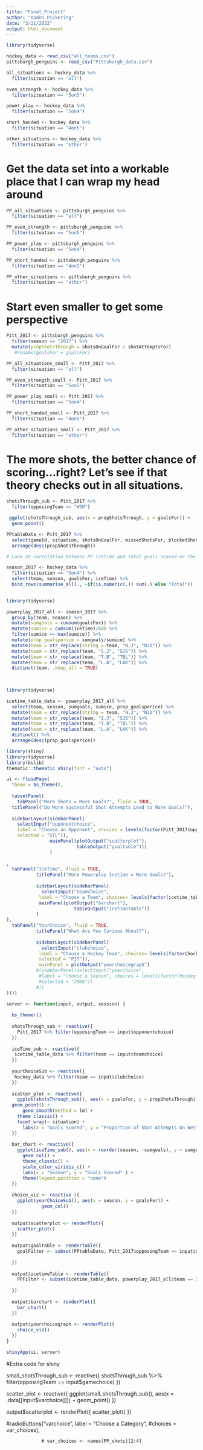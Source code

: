 ```yaml
---
title: "Final_Project"
author: "Kaden Pickering"
date: "3/21/2022"
output: html_document
---
```


```r
library(tidyverse) 

hockey_data <- read_csv("all_teams.csv") 
pittsburgh_penguins <- read_csv("Pittsburgh_data.csv") 
```

```r
all_situations <- hockey_data %>%
  filter(situation == "all") 

even_strength <- hockey_data %>%
  filter(situation == "5on5")

power_play <- hockey_data %>%
  filter(situation == "5on4")

short_handed <- hockey_data %>%
  filter(situation == "4on5")

other_situations <- hockey_data %>%
  filter(situation == "other") 
```

# Get the data set into a workable place that I can wrap my head around
```r
PP_all_situations <- pittsburgh_penguins %>%
  filter(situation == "all") 

PP_even_strength <- pittsburgh_penguins %>%
  filter(situation == "5on5")

PP_power_play <- pittsburgh_penguins %>%
  filter(situation == "5on4")

PP_short_handed <- pittsburgh_penguins %>%
  filter(situation == "4on5")

PP_other_situations <- pittsburgh_penguins %>%
  filter(situation == "other") 
```

# Start even smaller to get some perspective
```r
Pitt_2017 <- pittsburgh_penguins %>%
  filter(season == "2017") %>%
  mutate(propShotsThrough = shotsOnGoalFor / shotAttemptsFor) 
   #rename(goalsFor = goalsFor)
```


```r
PP_all_situations_small <- Pitt_2017 %>%
  filter(situation == "all") 

PP_even_strength_small <- Pitt_2017 %>%
  filter(situation == "5on5")

PP_power_play_small <- Pitt_2017 %>%
  filter(situation == "5on4")

PP_short_handed_small <- Pitt_2017 %>%
  filter(situation == "4on5")

PP_other_situations_small <- Pitt_2017 %>%
  filter(situation == "other")
```
 
# The more shots, the better chance of scoring...right? Let's see if that theory checks out in all situations. 

```r
shotsThrough_sub <- Pitt_2017 %>% 
  filter(opposingTeam == "WSH")

 ggplot(shotsThrough_sub, aes(x = propShotsThrough, y = goalsFor)) +
  geom_point()
```

```r
PPtableData <- Pitt_2017 %>%
  select(gameId, situation, shotsOnGoalFor, missedShotsFor, blockedShotAttemptsFor, shotAttemptsFor, goalsFor, propShotsThrough) %>%
  arrange(desc(propShotsThrough)) 
```

```r
# Look at correlation between PP icetime and total goals scored on the season for each team 

season_2017 <- hockey_data %>%
  filter(situation == "5on4") %>%
  select(team, season, goalsFor, iceTime) %>%
  bind_rows(summarise_all(., ~if(is.numeric(.)) sum(.) else "Total"))
  

```

```r
library(tidyverse) 

powerplay_2017_all <- season_2017 %>%
  group_by(team, season) %>%
  mutate(sumgoals = cumsum(goalsFor)) %>%
  mutate(sumice = cumsum(iceTime)/60) %>%
  filter(sumice == max(sumice)) %>%
  mutate(prop_goalsperice = sumgoals/sumice) %>%
  mutate(team = str_replace(string = team, "N.J", "NJD")) %>%
  mutate(team = str_replace(team, "S.J", "SJS")) %>%
  mutate(team = str_replace(team, "T.B", "TBL")) %>%
  mutate(team = str_replace(team, "L.A", "LAK")) %>%
  distinct(team, .keep_all = TRUE) 
  
    
```

```r
library(tidyverse) 

icetime_table_data <- powerplay_2017_all %>%
  select(team, season, sumgoals, sumice, prop_goalsperice) %>%
  mutate(team = str_replace(string = team, "N.J", "NJD")) %>%
  mutate(team = str_replace(team, "S.J", "SJS")) %>%
  mutate(team = str_replace(team, "T.B", "TBL")) %>%
  mutate(team = str_replace(team, "L.A", "LAK")) %>% 
  distinct() %>%
  arrange(desc(prop_goalsperice)) 
```



```r
library(shiny)
library(tidyverse) 
library(bslib)
thematic::thematic_shiny(font = "auto")

ui <- fluidPage(
  theme = bs_theme(),
  
  tabsetPanel(
    tabPanel("More Shots = More Goals?", fluid = TRUE, 
  titlePanel("Do More Successful Shot Attempts Lead to More Goals?"), 
  
  sidebarLayout(sidebarPanel(
    selectInput("opponentchoice",
    label = "Choose an Opponent", choices = levels(factor(Pitt_2017$opposingTeam)),
    selected = "STL")),
                mainPanel(plotOutput("scatterplot"),
                          tableOutput("goaltable")))
                )
  
,
  tabPanel("IceTime", fluid = TRUE, 
           titlePanel("More Powerplay Icetime = More Goals?"), 
           
           sidebarLayout(sidebarPanel(
             selectInput("teamchoice", 
            label = "Choose a Team", choices= levels(factor(icetime_table_data$team)), selected = "NYR")), 
            mainPanel(plotOutput("barchart"),
                         tableOutput("icetimeTable"))
           )
), 
  tabPanel("YourChoice", fluid = TRUE, 
           titlePanel("What Are You Curious About?"), 
           
           sidebarLayout(sidebarPanel(
             selectInput("clubchoice", 
            label = "Choose a Hockey Team", choices= levels(factor(hockey_data$team)), 
            selected = "PIT")), 
            mainPanel = plotOutput("yourchoicegraph") 
           #(sidebarPanel(selectInput("yearchoice", 
            #label = "Choose a Season", choices = levels(factor(hockey_data$season)), 
            #selected = "2008")) 
           #))
))))

server <- function(input, output, session) {
  
  bs_themer()
  
  shotsThrough_sub <- reactive({
    Pitt_2017 %>% filter(opposingTeam == input$opponentchoice)
  })
  
  iceTime_sub <- reactive({
   icetime_table_data %>% filter(team == input$teamchoice)
  })
  
  yourChoiceSub <- reactive({
   hockey_data %>% filter(team == input$clubchoice)
  })
  
  scatter_plot <- reactive({ 
    ggplot(shotsThrough_sub(), aes(x = goalsFor, y = propShotsThrough)) +
  geom_point() + 
      geom_smooth(method = lm) +
    theme_classic() + 
    facet_wrap(~ situation) +
      labs(x = "Goals Scored", y = "Proportion of Shot Attempts On Net")
  })
  
  bar_chart <- reactive({
    ggplot(iceTime_sub(), aes(x = reorder(season, -sumgoals), y = sumgoals, fill = season)) +
      geom_col() +
      theme_classic() +
      scale_color_viridis_c() +
      labs(x = "Season", y = "Goals Scored" ) +
      theme(legend.position = "none") 
  })
  
  choice_viz <- reactive ({
    ggplot(yourChoiceSub(), aes(x = season, y = goalsFor)) +
             geom_col()
  })
  
  output$scatterplot <- renderPlot({
    scatter_plot()
  })
  
  output$goaltable <- renderTable({
    goalFilter <- subset(PPtableData, Pitt_2017$opposingTeam == input$opponentchoice) 
      
  })
  
  output$icetimeTable <- renderTable({
    PPFilter <- subset(icetime_table_data, powerplay_2017_all$team == input$teamchoice) 
      
  })  
  
  output$barchart <- renderPlot({
    bar_chart()
  })
  
  output$yourchoicegraph <- renderPlot({
    choice_viz()
  })
}

shinyApp(ui, server)
```



#Extra code for shiny 

 small_shotsThrough_sub <- reactive({
    shotsThrough_sub %>% filter(opposingTeam == input$gamechoice)
  })
  
  scatter_plot <- reactive({
    ggplot(small_shotsThrough_sub(), aes(x = .data[[input$varchoice]])) +
      geom_point()
  })
  
  output$scatterplot <- renderPlot({
    scatter_plot()
  })
  
  
  
  #radioButtons("varchoice", label = "Choose a Category",
                 #choices = var_choices),
                 
                 # var_choices <- names(PP_shots)[2:4]
                 
                 